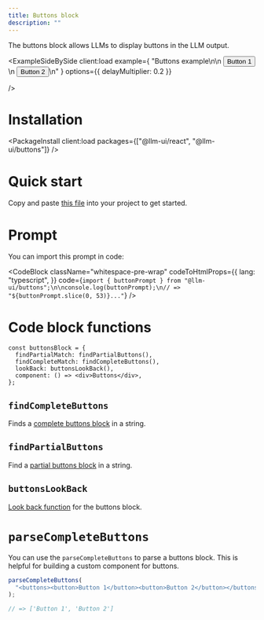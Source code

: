 ```yaml
---
title: Buttons block
description: ""
---
```



The buttons block allows LLMs to display buttons in the LLM output.

<ExampleSideBySide
  client:load
  example={
    "Buttons example\n<buttons>\n  <button>Button 1</button>\n  <button>Button 2</button>\n</buttons>"
  }
  options={{ delayMultiplier: 0.2 }}

/>

# Installation

<PackageInstall client:load packages={["@llm-ui/react", "@llm-ui/buttons"]} />

# Quick start

Copy and paste [this file](https://github.com/llm-ui-kit/llm-ui/blob/main/examples/nextjs/src/app/examples/buttons/page.tsx) into your project to get started.

# Prompt

<CodeBlock className="whitespace-pre-wrap" code={buttonPrompt} />

You can import this prompt in code:

<CodeBlock
  className="whitespace-pre-wrap"
  codeToHtmlProps={{
    lang: "typescript",
  }}
  code={`import { buttonPrompt } from "@llm-ui/buttons";\n\nconsole.log(buttonPrompt);\n// => "${buttonPrompt.slice(0, 53)}..."`}
/>

# Code block functions

```tsx
const buttonsBlock = {
  findPartialMatch: findPartialButtons(),
  findCompleteMatch: findCompleteButtons(),
  lookBack: buttonsLookBack(),
  component: () => <div>Buttons</div>,
};
```

## `findCompleteButtons`

Finds a [complete buttons block](/docs/llm-output-hook#blocks-object) in a string.

## `findPartialButtons`

Find a [partial buttons block](/docs/llm-output-hook#blocks-object) in a string.

## `buttonsLookBack`

[Look back function](/docs/llm-output-hook#blocks-object) for the buttons block.

# `parseCompleteButtons`

You can use the `parseCompleteButtons` to parse a buttons block. This is helpful for building a custom component for buttons.

```ts
parseCompleteButtons(
  "<buttons><button>Button 1</button><button>Button 2</button></buttons>",
);

// => ['Button 1', 'Button 2']
```

